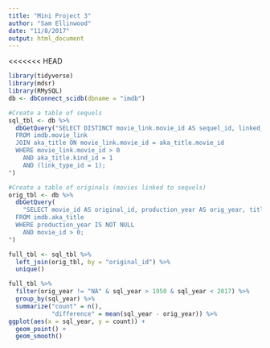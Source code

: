 ```yaml
---
title: "Mini Project 3"
author: "Sam Ellinwood"
date: "11/8/2017"
output: html_document
---
```


<<<<<<< HEAD
```r
library(tidyverse)
library(mdsr)
library(RMySQL)
db <- dbConnect_scidb(dbname = "imdb")
```

```r
#Create a table of sequels
sql_tbl <- db %>%
  dbGetQuery("SELECT DISTINCT movie_link.movie_id AS sequel_id, linked_movie_id AS original_id, link_type_id, production_year AS sql_year, title AS sequel_title  
  FROM imdb.movie_link
  JOIN aka_title ON movie_link.movie_id = aka_title.movie_id
  WHERE movie_link.movie_id > 0
    AND aka_title.kind_id = 1
    AND (link_type_id = 1);
")
```

```r
#Create a table of originals (movies linked to sequels)
orig_tbl <- db %>%
  dbGetQuery(
    "SELECT movie_id AS original_id, production_year AS orig_year, title AS original_title
  FROM imdb.aka_title
  WHERE production_year IS NOT NULL
    AND movie_id > 0;
")
```

```r
full_tbl <- sql_tbl %>%
  left_join(orig_tbl, by = "original_id") %>%
  unique() 
```


```r
full_tbl %>%
  filter(orig_year != "NA" & sql_year > 1950 & sql_year < 2017) %>%
  group_by(sql_year) %>%
  summarize("count" = n(),
            "difference" = mean(sql_year - orig_year)) %>%
ggplot(aes(x = sql_year, y = count)) +
  geom_point() +
  geom_smooth()
```


